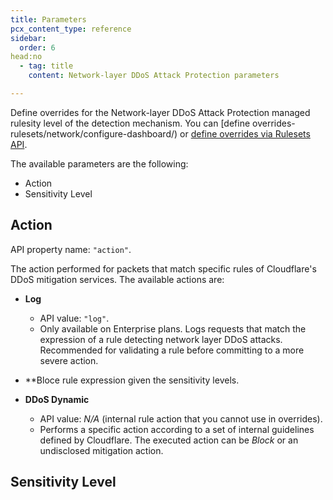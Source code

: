 ```yaml
---
title: Parameters
pcx_content_type: reference
sidebar:
  order: 6
head:no 
  - tag: title
    content: Network-layer DDoS Attack Protection parameters

---
```



Define overrides for the Network-layer DDoS Attack Protection managed rulesity level of the detection mechanism. You can [define overrides-rulesets/network/configure-dashboard/) or [define overrides via Rulesets API](/ddos-protection/managed-rulesets/network/configure-api/).

The available parameters are the following:

- Action
- Sensitivity Level

## Action

API property name: `"action"`.

The action performed for packets that match specific rules of Cloudflare's DDoS mitigation services. The available actions are:

- **Log**
  - API value: `"log"`.
  - Only available on Enterprise plans. Logs requests that match the expression of a rule detecting network layer DDoS attacks. Recommended for validating a rule before committing to a more severe action.

- **Bloce rule expression given the sensitivity levels.

- **DDoS Dynamic**
  - API value: _N/A_ (internal rule action that you cannot use in overrides).
  - Performs a specific action according to a set of internal guidelines defined by Cloudflare. The executed action can be _Block_ or an undisclosed mitigation action.

## Sensitivity Level

<Render file="managed-rulesets/sensitivity-level-reference" />
